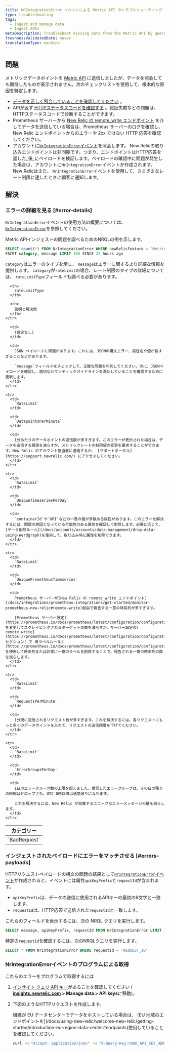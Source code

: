 ```yaml
---
title: NRIntegrationError イベントによる Metric API のトラブルシューティング
type: troubleshooting
tags:
  - Ingest and manage data
  - Ingest APIs
metaDescription: Troubleshoot missing data from the Metric API by querying NRIntegrationError data.
freshnessValidatedDate: never
translationType: machine
---
```


## 問題

メトリックデータポイントを [Metric API](/docs/introduction-new-relic-metric-api) に送信しましたが、データを照会しても期待したものが表示されません。次のチェックリストを使用して、根本的な原因を特定します。

* [データを正しく照会していることを確認してください](/docs/introduction-new-relic-metric-api#view-and-query) 。
* APIが返す [HTTPステータスコードを確認する](/docs/report-metrics-metric-api#response-validation) 。認証失敗などの問題は、HTTPステータスコードで診断することができます。
* Prometheus サーバーから [New Relic の remote_write エンドポイント](/docs/integrations/prometheus-integrations/get-started/monitor-prometheus-new-relic#remote-write) を介してデータを送信している場合は、Prometheus サーバーのログを確認し、New Relic エンドポイントからのエラーや 2xx ではない HTTP 応答を確認してください。
* アカウントに[`NrIntegrationError`イベント](/docs/telemetry-data-platform/manage-data/nrintegrationerror)を照会します。 New Relicの取り込みエンドポイントは非同期です。つまり、エンドポイントはHTTP応答を返した_後_にペイロードを検証します。ペイロードの確認中に問題が発生した場合は、アカウントに`NrIntegrationError`イベントが作成されます。 New Relicはまた、 `NrIntegrationError`イベントを使用して、さまざまなレート制限に達したときに顧客に通知します。

## 解決

### エラーの詳細を見る [#error-details]

`NrIntegrationError`イベントの使用方法の概要については、 [`NrIntegrationError`](/docs/telemetry-data-platform/manage-data/nrintegrationerror)を参照してください。

Metric APIインジェストの問題を調べるためのNRQLの例を示します。

```sql
SELECT count(*) FROM NrIntegrationError WHERE newRelicFeature = 'Metrics' 
FACET category, message LIMIT 100 SINCE 24 hours ago
```

`category`はエラーのタイプを示し、 `message`はエラーに関するより詳細な情報を提供します。 `category`が`rateLimit`の場合、レート制限のタイプの詳細については、 `rateLimitType`フィールドも調べる必要があります。

<table>
  <thead>
    <tr>
      <th>
        カテゴリー
      </th>

      <th>
        rateLimitType
      </th>

      <th>
        説明と解決策
      </th>
    </tr>
  </thead>

  <tbody>
    <tr>
      <td>
        `BadRequest`
      </td>

      <td>
        (設定なし)
      </td>

      <td>
        JSON ペイロードに問題があります。これには、JSONの構文エラー、属性名や値が長すぎることなどがあります。

        `message`フィールドをチェックして、正確な問題を判別してください。次に、JSONペイロードを確認し、適切なセマンティックガイドラインを満たしていることを確認するために更新します。
      </td>
    </tr>

    <tr>
      <td>
        `RateLimit`
      </td>

      <td>
        `DatapointsPerMinute`
      </td>

      <td>
        1分あたりのデータポイントの送信数が多すぎます。このエラーが表示された場合は、データを送信する頻度を減らすか、メトリックレートの制限値の変更を要求することができます。New Relic のアカウント担当者に連絡するか、 [サポートポータル](https://support.newrelic.com/) にアクセスしてください。
      </td>
    </tr>

    <tr>
      <td>
        `RateLimit`
      </td>

      <td>
        `UniqueTimeseriesPerDay`
      </td>

      <td>
        `containerId`や`URI`などの一意の値が多数ある属性があります。このエラーを解決するには、問題の原因となっている可能性のある属性を確認して削除します。必要に応じて、[データ削除ルール](/docs/accounts/accounts/data-management/drop-data-using-nerdgraph)を使用して、取り込み時に属性を削除できます。
      </td>
    </tr>

    <tr>
      <td>
        `RateLimit`
      </td>

      <td>
        `UniquePrometheusTimeseries`
      </td>

      <td>
        Prometheus サーバーが[New Relic の remote_write エンドポイント](/docs/integrations/prometheus-integrations/get-started/monitor-prometheus-new-relic#remote-write)経由で報告する一意の時系列が多すぎます。

        [Prometheus サーバー設定](https://prometheus.io/docs/prometheus/latest/configuration/configuration/) を変更してスクレイピングされるターゲットの数を減らすか、サーバー設定の[ remote_write](https://prometheus.io/docs/prometheus/latest/configuration/configuration/#remote_write) セクション[ で 再ラベルルール](https://prometheus.io/docs/prometheus/latest/configuration/configuration/#relabel_config) を使用して時系列または非常に一意のラベルを削除することで、報告される一意の時系列の数を減らします。
      </td>
    </tr>

    <tr>
      <td>
        `RateLimit`
      </td>

      <td>
        `RequestsPerMinute`
      </td>

      <td>
        1分間に送信されるリクエスト数が多すぎます。これを解決するには、各リクエストにもっと多くのデータポイントを入れて、リクエストの送信頻度を下げてください。
      </td>
    </tr>

    <tr>
      <td>
        `RateLimit`
      </td>

      <td>
        `ErrorGroupsPerDay`
      </td>

      <td>
        1日のエラーグループ数の上限を超えました。受信したエラーグループは、その日の残りの時間はドロップされ、UTC 0時以降は通常通りになります。

        これを解決するには、New Relic が収集するユニークなエラーメッセージの量を減らします。
      </td>
    </tr>
  </tbody>
</table>

### インジェストされたペイロードにエラーをマッチさせる [#errors-payloads]

HTTPリクエストペイロードの構文の問題の結果として[`NrIntegrationError`イベント](/docs/telemetry-data-platform/manage-data/nrintegrationerror)が作成されると、イベントには属性`apiKeyPrefix`と`requestId`が含まれます。

* `apiKeyPrefix`は、データの送信に使用されるAPIキーの最初の6文字と一致します。
* `requestId`は、HTTP応答で送信された`requestId`と一致します。

これらのフィールドを表示するには、次の NRQL クエリを実行します。

```sql
SELECT message, apiKeyPrefix, requestId FROM NrIntegrationError LIMIT 100
```

特定の`requestId`を確認するには、次のNRQLクエリを実行します。

```sql
SELECT * FROM NrIntegrationError WHERE requestId = 'REQUEST_ID'
```

### NrIntegrationErrorイベントのプログラムによる取得

これらのエラーをプログラムで取得するには

1. [インサイト クエリ API キー](/docs/insights/insights-api/get-data/query-insights-event-data-api)があることを確認してください ( <DNT>**[insights.newrelic.com](https://insights.newrelic.com) > Manage data > API keys**</DNT>に移動)。

2. 下図のようなHTTPリクエストを作成します。

   <Callout variant="tip">
     組織が EU データセンターでデータをホストしている場合は、 [EU 地域のエンドポイントを](/docs/using-new-relic/welcome-new-relic/getting-started/introduction-eu-region-data-center#endpoints)使用していることを確認してください。
   </Callout>

   ```bash
   curl -H "Accept: application/json" -H "X-Query-Key:YOUR_API_KEY_HERE" "https://insights-api.newrelic.com/v1/accounts/YOUR_ACCOUNT_HERE/query?nrql=SELECT%20*%20FROM%20NrIntegrationError%20where%20newRelicFeature='Metrics'"
   ```